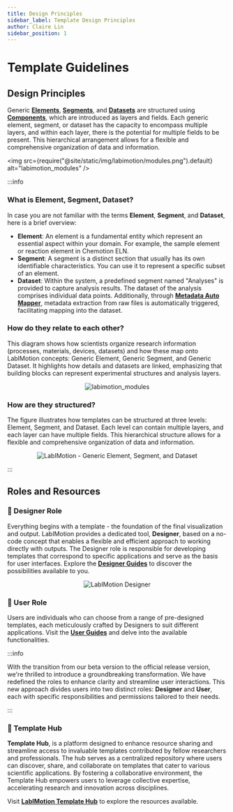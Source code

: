 ```yaml
---
title: Design Principles
sidebar_label: Template Design Principles
author: Claire Lin
sidebar_position: 1
---
```



# Template Guidelines

## Design Principles

<SubTitle text="Generic Elements, Segments, and Datasets are organized by layers and fields." />

Generic **[Elements](./designer/elements/)**, **[Segments](./designer/segments/)**, and **[Datasets](./designer/datasets/)** are structured using **[Components](./designer/components/)**, which are introduced as layers and fields. Each generic element, segment, or dataset has the capacity to encompass multiple layers, and within each layer, there is the potential for multiple fields to be present. This hierarchical arrangement allows for a flexible and comprehensive organization of data and information.

<img
  src={require("@site/static/img/labimotion/modules.png").default}
  alt="labimotion_modules"
/>
<FigCaption text="Generic Elements, Segments, and Datasets are structured using Components" />

:::info

<h3>What is Element, Segment, Dataset?</h3>

In case you are not familiar with the terms **Element**, **Segment**, and **Dataset**, here is a brief overview:

- **Element**: An element is a fundamental entity which represent an essential aspect within your domain. For example, the sample element or reaction element in Chemotion ELN.
- **Segment**: A segment is a distinct section that usually has its own identifiable characteristics. You can use it to represent a specific subset of an element.
- **Dataset**: Within the system, a predefined segment named "Analyses" is provided to capture analysis results. The dataset of the analysis comprises individual data points. Additionally, through **[Metadata Auto Mapper](./user/datasets/metadata-mapper)**, metadata extraction from raw files is automatically triggered, facilitating mapping into the dataset.

<h3>How do they relate to each other?</h3>

This diagram shows how scientists organize research information (processes, materials, devices, datasets) and how these map onto LabIMotion concepts: Generic Element, Generic Segment, and Generic Dataset. It highlights how details and datasets are linked, emphasizing that building blocks can represent experimental structures and analysis layers.

<div align="center">
  <img
    src={require("@site/static/img/labimotion/module-concept.png").default}
    alt="labimotion_modules"
  />
  <FigCaption text="Relationship between LabIMotion building blocks." />
</div>

<h3>How are they structured?</h3>

The figure illustrates how templates can be structured at three levels: Element, Segment, and Dataset. Each level can contain multiple layers, and each layer can have multiple fields. This hierarchical structure allows for a flexible and comprehensive organization of data and information.

<div align="center" style={{ marginTop: "1em" }}>
  <img
    src={designBase}
    alt="LabIMotion - Generic Element, Segment, and Dataset"
  />
  <FigCaption text="Conceptual overview of LabIMotion design layers" />
</div>

:::

## Roles and Resources

### 🎨 Designer Role

Everything begins with a template - the foundation of the final visualization and output. LabIMotion provides a dedicated tool, **Designer**, based on a no-code concept that enables a flexible and efficient approach to working directly with outputs. The Designer role is responsible for developing templates that correspond to specific applications and serve as the basis for user interfaces. Explore the **[Designer Guides](./designer)** to discover the possibilities available to you.

<div align="center" style={{ marginTop: "1em" }}>
  <img
    src={require("@site/static/img/labimotion/designer.png").default}
    alt="LabIMotion Designer"
  />
  <FigCaption text="LabIMotion Designer" />
</div>

### 🔬 User Role

Users are individuals who can choose from a range of pre-designed templates, each meticulously crafted by Designers to suit different applications. Visit the **[User Guides](./user)** and delve into the available functionalities.

:::info

With the transition from our beta version to the official release version, we're thrilled to introduce a groundbreaking transformation. We have redefined the roles to enhance clarity and streamline user interactions. This new approach divides users into two distinct roles: **Designer** and **User**, each with specific responsibilities and permissions tailored to their needs.

:::

### 📖 Template Hub

**Template Hub**, is a platform designed to enhance resource sharing and streamline access to invaluable templates contributed by fellow researchers and professionals. The hub serves as a centralized repository where users can discover, share, and collaborate on templates that cater to various scientific applications. By fostering a collaborative environment, the Template Hub empowers users to leverage collective expertise, accelerating research and innovation across disciplines.

Visit **[LabIMotion Template Hub](https://www.chemotion-repository.net/home/genericHub)** to explore the resources available.